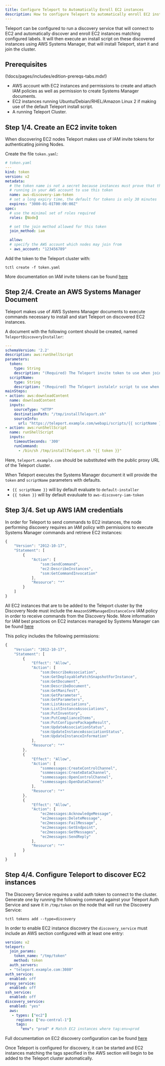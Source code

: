 ```yaml
---
title: Configure Teleport to Automatically Enroll EC2 instances
description: How to configure Teleport to automatically enroll EC2 instances.
---
```


Teleport can be configured to run a discovery service that will
connect to EC2 and automatically discover and enroll EC2 instances
matching configured labels. It will then execute an install script on
these discovered instances using AWS Systems Manager, that will install
Teleport, start it and join the cluster.

## Prerequisites

(!docs/pages/includes/edition-prereqs-tabs.mdx!)

- AWS account with EC2 instances and permissions to create and attach IAM policies as well as permission to create Systems Manager documents.
- EC2 instances running Ubuntu/Debian/RHEL/Amazon Linux 2 if making use of the default Teleport install script.
- A running Teleport Cluster.

## Step 1/4. Create an EC2 invite token

When discovering EC2 nodes Teleport makes use of IAM invite tokens for
authenticating joining Nodes.

Create the file `token.yaml`:
```yaml
# token.yaml
---
kind: token
version: v2
metadata:
  # the token name is not a secret because instances must prove that they are
  # running in your AWS account to use this token
  name: aws-discovery-iam-token
  # set a long expiry time, the default for tokens is only 30 minutes
  expires: "3000-01-01T00:00:00Z"
spec:
  # use the minimal set of roles required
  roles: [Node]

  # set the join method allowed for this token
  join_method: iam

  allow:
  # specify the AWS account which nodes may join from
  - aws_account: "123456789"
```

Add the token to the Teleport cluster with:
```
tctl create -f token.yaml
```

More documentation on IAM invite tokens can be found [here](../../management/guides/joining-nodes-aws-iam.mdx)

## Step 2/4. Create an AWS Systems Manager Document

Teleport makes use of AWS Systems Manager documents to execute commands necessary to
install and start Teleport on discovered EC2 instances.

A document with the following content should be created, named `TeleportDiscoveryInstaller`:

```yaml
---
schemaVersion: '2.2'
description: aws:runShellScript
parameters:
  token:
    type: String
    description: "(Required) The Teleport invite token to use when joining the cluster."
  scriptName:
    type: String
    description: "(Required) The Teleport instalelr script to use when joining the cluster."
mainSteps:
- action: aws:downloadContent
  name: downloadContent
  inputs:
    sourceType: "HTTP"
    destinationPath: "/tmp/installTeleport.sh"
    sourceInfo:
      url: "https://teleport.example.com/webapi/scripts/{{ scriptName }}"
- action: aws:runShellScript
  name: runShellScript
  inputs:
    timeoutSeconds: '300'
    runCommand:
      - /bin/sh /tmp/installTeleport.sh "{{ token }}"
```

Here, `teleport.example.com` should be substituted with the public proxy URL of the
Teleport cluster.

When Teleport executes the Systems Manager document it will provide the `token`
and `scriptName` parameters with defaults.

- `{{ scriptName }}` will by default evaluate to `default-installer`
- `{{ token }}` will by default evauluate to `aws-discovery-iam-token`


## Step 3/4. Set up AWS IAM credentials

In order for Teleport to send commands to EC2 instances, the node
performing discovery requires an IAM policy with permissions to
execute Systems Manager commands and retrieve EC2 instances:

```js
{
    "Version": "2012-10-17",
    "Statement": [
        {
            "Action": [
                "ssm:SendCommand",
                "ec2:DescribeInstances",
                "ssm:GetCommandInvocation"
            ],
            "Resource": "*"
        }
    ]
}
```

All EC2 instances that are to be added to the Teleport cluster by the
Discovery Node must include the `AmazonSSMManagedInstanceCore` IAM policy
in order to receive commands from the Discovery Node. More information
for IAM best practices on EC2 instances managed by Systems Manager can be found [here](https://aws.amazon.com/blogs/mt/applying-managed-instance-policy-best-practices/)

This policy includes the following permissions:
```js
{
    "Version": "2012-10-17",
    "Statement": [
        {
            "Effect": "Allow",
            "Action": [
                "ssm:DescribeAssociation",
                "ssm:GetDeployablePatchSnapshotForInstance",
                "ssm:GetDocument",
                "ssm:DescribeDocument",
                "ssm:GetManifest",
                "ssm:GetParameter",
                "ssm:GetParameters",
                "ssm:ListAssociations",
                "ssm:ListInstanceAssociations",
                "ssm:PutInventory",
                "ssm:PutComplianceItems",
                "ssm:PutConfigurePackageResult",
                "ssm:UpdateAssociationStatus",
                "ssm:UpdateInstanceAssociationStatus",
                "ssm:UpdateInstanceInformation"
            ],
            "Resource": "*"
        },
        {
            "Effect": "Allow",
            "Action": [
                "ssmmessages:CreateControlChannel",
                "ssmmessages:CreateDataChannel",
                "ssmmessages:OpenControlChannel",
                "ssmmessages:OpenDataChannel"
            ],
            "Resource": "*"
        },
        {
            "Effect": "Allow",
            "Action": [
                "ec2messages:AcknowledgeMessage",
                "ec2messages:DeleteMessage",
                "ec2messages:FailMessage",
                "ec2messages:GetEndpoint",
                "ec2messages:GetMessages",
                "ec2messages:SendReply"
            ],
            "Resource": "*"
        }
    ]
}
```

## Step 4/4. Configure Teleport to discover EC2 instances

The Discovery Service requires a valid auth token to connect to the cluster. Generate one by running the following command against your Teleport Auth Service and save it in `/tmp/token` on the node that will run the Discovery Service:

```
tctl tokens add --type=discovery
```

In order to enable EC2 instance discovery the `discovery_service` must
include an AWS section configured with at least one entry:

```yaml
version: v2
teleport:
  join_params:
    token_name: "/tmp/token"
    method: token
  auth_servers:
  - "teleport.example.com:3080"
auth_service:
  enabled: off
proxy_service:
  enabled: off
ssh_service:
  enabled: off
discovery_service:
  enabled: "yes"
  aws:
   - types: ["ec2"]
     regions: ["eu-central-1"]
     tags:
       "env": "prod" # Match EC2 instances where tag:env=prod
```

Full documentation on EC2 discovery configuration can be found [here](../../reference/config.mdx)

Once Teleport is configured for discovery, it can be started and EC2
instances matching the tags specified in the AWS section will begin to
be added to the Teleport cluster automatically.
